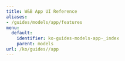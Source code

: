 ---
title: W&B App UI Reference
aliases:
- /guides/models/app/features
menu:
  default:
    identifier: ko-guides-models-app-_index
    parent: models
url: /ko/guides//app
---

